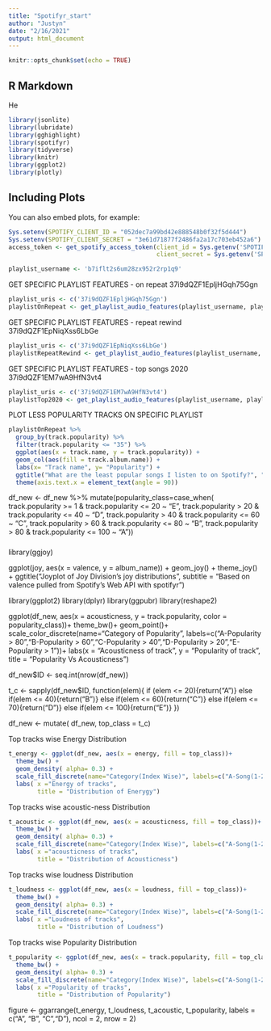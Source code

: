 ```yaml
---
title: "Spotifyr_start"
author: "Justyn"
date: "2/16/2021"
output: html_document
---
```


```r
knitr::opts_chunk$set(echo = TRUE)
```

## R Markdown

He

```r
library(jsonlite)
library(lubridate)
library(gghighlight)
library(spotifyr)
library(tidyverse)
library(knitr)
library(ggplot2)
library(plotly)
```

## Including Plots

You can also embed plots, for example:

```r
Sys.setenv(SPOTIFY_CLIENT_ID = "052dec7a99bd42e888548b0f32f5d444")
Sys.setenv(SPOTIFY_CLIENT_SECRET = "3e61d71877f2486fa2a17c703eb452a6")
access_token <- get_spotify_access_token(client_id = Sys.getenv('SPOTIFY_CLIENT_ID'), 
                                         client_secret = Sys.getenv('SPOTIFY_CLIENT_SECRET'))
```



```r
playlist_username <- 'b7iflt2s6um28zx952r2rp1q9'
```




GET SPECIFIC PLAYLIST FEATURES - on repeat 37i9dQZF1EpljHGqh75Ggn
```r
playlist_uris <- c('37i9dQZF1EpljHGqh75Ggn')
playlistOnRepeat <- get_playlist_audio_features(playlist_username, playlist_uris)
```


GET SPECIFIC PLAYLIST FEATURES - repeat rewind 37i9dQZF1EpNiqXss6LbGe
```r
playlist_uris <- c('37i9dQZF1EpNiqXss6LbGe')
playlistRepeatRewind <- get_playlist_audio_features(playlist_username, playlist_uris)
```


GET SPECIFIC PLAYLIST FEATURES - top songs 2020 37i9dQZF1EM7wA9HfN3vt4
```r
playlist_uris <- c('37i9dQZF1EM7wA9HfN3vt4')
playlistTop2020 <- get_playlist_audio_features(playlist_username, playlist_uris)
```


PLOT LESS POPULARITY TRACKS ON SPECIFIC PLAYLIST
```r
playlistOnRepeat %>% 
  group_by(track.popularity) %>% 
  filter(track.popularity <= "35") %>%
  ggplot(aes(x = track.name, y = track.popularity)) + 
  geom_col(aes(fill = track.album.name)) +
  labs(x= "Track name", y= "Popularity") + 
  ggtitle("What are the least popular songs I listen to on Spotify?", "Popularity ranking < 35 in a specific playlist") +
  theme(axis.text.x = element_text(angle = 90))
```



df_new <- df_new %>%
  mutate(popularity_class=case_when(
    track.popularity >= 1 & track.popularity <= 20 ~ "E",
    track.popularity > 20 & track.popularity <= 40 ~ "D",
    track.popularity > 40 & track.popularity <= 60 ~ "C",
    track.popularity > 60 & track.popularity <= 80 ~ "B",
    track.popularity > 80 & track.popularity <= 100 ~ "A"))

###
library(ggjoy)

ggplot(joy, aes(x = valence, y = album_name)) + 
  geom_joy() + 
  theme_joy() +
  ggtitle("Joyplot of Joy Division's joy distributions", 
          subtitle = "Based on valence pulled from Spotify's Web API with spotifyr")

 
library(ggplot2)
library(dplyr)
library(ggpubr)
library(reshape2)


ggplot(df_new, aes(x = acousticness, y = track.popularity, color = popularity_class))+ 
  theme_bw()+ 
  geom_point()+
  scale_color_discrete(name="Category of Popularity", labels=c("A-Popularity > 80","B-Popularity > 60","C-Popularity > 40","D-Popularity > 20","E-Popularity > 1"))+
  labs(x = "Acousticness of track",
       y = "Popularity of track",
       title = "Popularity Vs Acousticness")

df_new$ID <- seq.int(nrow(df_new))

t_c <- sapply(df_new$ID, function(elem){
  if (elem <= 20){return("A")}
  else if(elem <= 40){return("B")}
  else if(elem <= 60){return("C")}
  else if(elem <= 70){return("D")}
  else if(elem <= 100){return("E")}
})


df_new <- mutate( df_new, top_class = t_c)

Top tracks wise Energy Distribution
```r
t_energy <- ggplot(df_new, aes(x = energy, fill = top_class))+
  theme_bw() +
  geom_density( alpha= 0.3) +
  scale_fill_discrete(name="Category(Index Wise)", labels=c("A-Song(1-20)","B-Song(20-40)","C-Song(41-60)","D-Song(61-80)","E-Song(81-100)"))+
  labs( x ="Energy of tracks",
        title = "Distribution of Enerygy")
```


Top tracks wise acoustic-ness Distribution
```r
t_acoustic <- ggplot(df_new, aes(x = acousticness, fill = top_class))+
  theme_bw() +
  geom_density( alpha= 0.3) +
  scale_fill_discrete(name="Category(Index Wise)", labels=c("A-Song(1-20)","B-Song(20-40)","C-Song(41-60)","D-Song(61-80)","E-Song(81-100)"))+
  labs( x ="acousticness of tracks",
        title = "Distribution of Acousticness")
```


Top tracks wise loudness Distribution
```r
t_loudness <- ggplot(df_new, aes(x = loudness, fill = top_class))+
  theme_bw() +
  geom_density( alpha= 0.3) +
  scale_fill_discrete(name="Category(Index Wise)", labels=c("A-Song(1-20)","B-Song(20-40)","C-Song(41-60)","D-Song(61-80)","E-Song(81-100)"))+
  labs( x ="Loudness of tracks",
        title = "Distribution of Loudness")
```

Top tracks wise Popularity Distribution
```r
t_popularity <- ggplot(df_new, aes(x = track.popularity, fill = top_class))+
  theme_bw() +
  geom_density( alpha= 0.3) +
  scale_fill_discrete(name="Category(Index Wise)", labels=c("A-Song(1-20)","B-Song(20-40)","C-Song(41-60)","D-Song(61-80)","E-Song(81-100)"))+
  labs( x ="Popularity of tracks",
        title = "Distribution of Popularity")
```




figure <- ggarrange(t_energy, t_loudness, t_acoustic, t_popularity,
                    labels = c("A", "B", "C","D"),
                    ncol = 2, nrow = 2)





